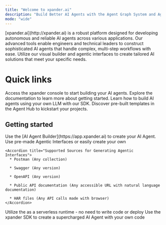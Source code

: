 ```yaml
---
title: "Welcome to xpander.ai"
description: "Build Better AI Agents with the Agent Graph System and Agentic Interfaces"
mode: "wide"
---
```


<Card title="🤖 Design and Run Multi-Step AI Agents">
  [xpander.ai](http://xpander.ai) is a robust platform designed for developing autonomous and reliable AI agents across various applications. Our advanced tools enable engineers and technical leaders to construct sophisticated AI agents that handle complex, multi-step workflows with ease.
  Utilize our visual builder and agentic interfaces to create tailored AI solutions that meet your specific needs.
</Card>

# Quick links

<CardGroup>
  <Card title="🚀 Launch Console" href="https://app.xpander.ai" horizontal>
    Access the xpander console to start building your AI agents.
  </Card>

  <Card title="📚 Learn how to build your first AI Agent" href="/userguides/get-started/getting-started" horizontal>
    Explore the documentation to learn more about getting started.
  </Card>

  <Card title="💻 SDK for BYOL LLM" href="/userguides/get-started/bring-your-own-llm" horizontal>
    Learn how to build AI agents using your own LLM with our SDK.
  </Card>

  <Card title="🧩 Agent Hub Templates" href="/agent-hub/agent-hub" horizontal>
    Discover pre-built templates in the Agent Hub to kickstart your projects.
  </Card>
</CardGroup>

## Getting started

<Steps>
  <Step title="Build your first AI Agent">
    Use the [AI Agent Builder](https://app.xpander.ai) to create your AI Agent.
  </Step>

  <Step title="Connect your AI Agent to any system">
    Use pre-made Agentic Interfaces or easily create your own

    <Accordion title="Supported Sources for Generating Agentic Interfaces">
      * Postman (Any collection)

      * Swagger (Any version)

      * OpenAPI (Any version)

      * Public API documentation (Any accessible URL with natural language documentation)

      * HAR files (Any API calls made with browser)
    </Accordion>
  </Step>

  <Step title="Option 1: Use xpander hosted Agent runtime">
    Utilize the as a serverless runtime - no need to write code or deploy
  </Step>

  <Step title="Option 2: build with the xpander SDK">
    Use the xpander SDK to create a supercharged AI Agent with your own code
  </Step>
</Steps>